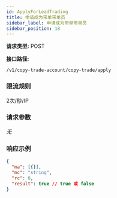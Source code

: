 ```yaml
---
id: ApplyForLeadTrading
title: 申请成为带单带单员
sidebar_label: 申请成为带单带单员
sidebar_position: 18
---
```


**请求类型:** POST

**接口路径:**

`/v1/copy-trade-account/copy-trade/apply`

### 限流规则

2次/秒/IP

### 请求参数

_无_

### 响应示例

```json title="响应"
{
  "ma": [{}],
  "mc": "string",
  "rc": 0,
  "result": true // true 或 false
}
```
